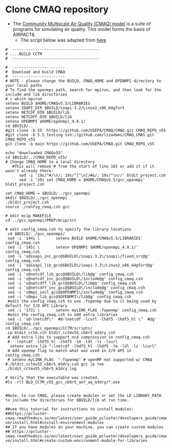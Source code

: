# Clone CMAQ repository {.unnumbered}

- The [Community Multiscale Air Quality (CMAQ) model](https://github.com/USEPA/CMAQ.git) is a suite of programs for simulating air quality. This model forms the basis of AIRPACT6.
  - The script below was adapted from [here](https://github.com/USEPA/CMAQ/blob/main/DOCS/Users_Guide/Tutorials/gcc_install_cmaq55_cb6r5_m3dry.csh)



```
#  --------------------------------------
# ....BUILD CCTM
#  --------------------------------------

#  -----------------------
#  Download and build CMAQ
#  -----------------------
# NOTE - please change the BUILD, CMAQ_HOME and OPENMPI directory to your local paths
# To find the openmpi path, search for mpirun, and then look for the include and lib directories
# > which mpirun
setenv BUILD $HOME/CMAQv5.5/LIBRARIES
setenv IOAPI_DIR $BUILD/ioapi-3.2/Linux2_x86_64gfort
setenv NETCDF_DIR $BUILD/lib
setenv NETCDFF_DIR $BUILD/lib
setenv OPENMPI $HOME/openmpi_4.0.1/
cd $BUILD/..
#git clone -b 55  https://github.com/USEPA/CMAQ/CMAQ.git CMAQ_REPO_v55
#git clone -b 5.5_testing ssh://github.com/lizadams/CMAQ_CMAS.git CMAQ_REPO_v55
git clone -b main https://github.com/USEPA/CMAQ.git CMAQ_REPO_v55

echo "downloaded CMAQv55"
cd $BUILD/../CMAQ_REPO_v55/
# Change CMAQ_HOME to a local directory
   #This will remove # from the start of line 102 or add it if it wasn't already there:
      sed -i '19s/^#/\n/; 19s/^[^\n]/#&/; 19s/^\n//' bldit_project.csh
      sed -i '20i set CMAQ_HOME = $HOME/CMAQv5.5/gcc_openmpi' bldit_project.csh

set CMAQ_HOME = $BUILD/../gcc_openmpi
mkdir $BUILD/../gcc_openmpi
./bldit_project.csh
source ./config_cmaq.csh gcc

# edit mcip MAKEFILE
cd ../gcc_openmpi/PREP/mcip/src

# edit config_cmaq.csh to specify the library locations
 cd $BUILD/../gcc_openmpi/
 sed -i '144i \       setenv BUILD $HOME/CMAQv5.5/LIBRARIES' config_cmaq.csh
 sed -i '145i \       setenv OPENMPI $HOME/openmpi_4.0.1/' config_cmaq.csh
 sed -i 's@ioapi_inc_gcc@$BUILD\/ioapi-3.2\/ioapi\/fixed_src@g' config_cmaq.csh
 sed -i 's@ioapi_lib_gcc@$BUILD\/ioapi-3.2\/Linux2_x86_64gfort@g' config_cmaq.csh
 sed -i 's@netcdf_lib_gcc@$BUILD\/lib@g' config_cmaq.csh
 sed -i 's@netcdf_inc_gcc@$BUILD\/include@g' config_cmaq.csh
 sed -i 's@netcdff_lib_gcc@$BUILD\/lib@g' config_cmaq.csh
 sed -i 's@netcdff_inc_gcc@$BUILD\/include@g' config_cmaq.csh
 sed -i 's@mpi_incl_gcc@$OPENMPI\/include@g' config_cmaq.csh
 sed -i 's@mpi_lib_gcc@$OPENMPI\/lib@g' config_cmaq.csh
 #edit the config_cmaq.csh to use -fopenmp due to it being used by default for I/O API Library
 sed -i '172i \       setenv myLINK_FLAG -fopenmp' config_cmaq.csh
 #edit the config_cmaq.csh to add extra libraries
 sed -i 's@-lnetcdf\"  #@-lnetcdf -lcurl -lhdf5 -lhdf5_hl \"  #@g'  config_cmaq.csh
cd $BUILD/../gcc_openmpi/CCTM/scripts/
 cp bldit_cctm.csh bldit_cctmv55_cb6r5_m3dry.csh
 # Add extra libs to support nc4 compression in config_cmaq.csh
 #  -lnetcdf -lhdf5_hl -lhdf5 -lm -ldl -lz -lcurl
  setenv extra_lib "-lnetcdf -lhdf5_hl -lhdf5 -lm -ldl -lz -lcurl"
 # Add openmp flag to match what was used in I/O API in config_cmaq.csh
 # setenv myLINK_FLAG  "-fopenmp" # openMP not supported w/ CMAQ
#./bldit_cctmv55_cb6r5_m3dry.csh gcc |& tee ./bldit_cctmv55_cb6r5_m3dry.log

# Verify that the executable was created.
#ls -rlt BLD_CCTM_v55_gcc_cb6r5_ae7_aq_m3dry/*.exe


#Note, to run CMAQ, please create modules or set the LD_LIBRARY_PATH to include the directories for $BUILD/lib at run time.

##see this tutorial for instructions to install modules: 
##https://pcluster-cmaq.readthedocs.io/en/latest/user_guide_pcluster/developers_guide/cmaq-vm/install.html#install-environment-modules
## If you have modules on your machine, you can create custom modules
## https://pcluster-cmaq.readthedocs.io/en/latest/user_guide_pcluster/developers_guide/cmaq-vm/install.html#create-custom-environment-module-for-libraries
```
